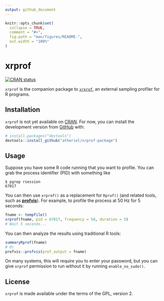 ```yaml
---
output: github_document
---
```


<!-- README.md is generated from README.Rmd. Please edit that file -->

```r
knitr::opts_chunk$set(
  collapse = TRUE,
  comment = "#>",
  fig.path = "man/figures/README-",
  out.width = "100%"
)
```
# xrprof

<!-- badges: start -->
[![CRAN status](https://www.r-pkg.org/badges/version/xrprof)](https://cran.r-project.org/package=xrprof)
<!-- badges: end -->

`xrprof` is the companion package to [`xrprof`](https://github.com/atheriel/xrprof),
an external sampling profiler for R programs.

## Installation

`xrprof` is not yet available on [CRAN](https://CRAN.R-project.org). For now,
you can install the development version from [GitHub](https://github.com/) with:

``` r
# install.packages("devtools")
devtools::install_github("atheriel/xrprof-package")
```

## Usage

Suppose you have some R code running that you want to profile. You can grab the
process identifier (PID) with something like

```console
$ pgrep rsession
67017
```

You can then use `xrprof()` as a replacement for `Rprof()` (and related tools,
such as [**profvis**](https://rstudio.github.io/profvis/)). For example, to
profile the process at 50 Hz for 5 seconds:

```r
fname <- tempfile()
xrprof(fname, pid = 67017, frequency = 50, duration = 5)
# Wait 5 seconds...
```

You can then analyze the results using traditional R tools:

```r
summaryRprof(fname)
# Or
profvis::profvis(prof_output = fname)
```

On many systems, this will require you to enter your password, but you can give
`xrprof` permission to run without it by running `enable_no_sudo()`.

## License

`xrprof` is made available under the terms of the GPL, version 2.
